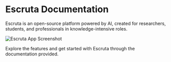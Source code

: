 
# Escruta Documentation

Escruta is an open-source platform powered by AI, created for researchers, students, and professionals in knowledge-intensive roles.

![Escruta App Screenshot](AppScreenshot.png)

Explore the features and get started with Escruta through the documentation provided.
